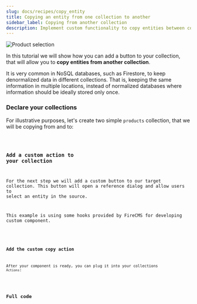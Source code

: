 ```yaml
---
slug: docs/recipes/copy_entity
title: Copying an entity from one collection to another
sidebar_label: Copying from another collection
description: Implement custom functionality to copy entities between collections in Firestore using FireCMS with this practical tutorial. Assuming you're equipped with a Firebase project and FireCMS instance, you'll learn how to introduce a copy button to your collection views, enabling the replication of data across different Firestore locations, a helpful feature in denormalized NoSQL databases. This guide walks you through declaring source and target collections, crafting a custom button component leveraging FireCMS hooks, and integrating it as a custom action within your collection's framework. Complete with code snippets illustrating a simple product collection and the custom button logic, this tutorial equips you to handle common scenarios requiring data duplication, enhancing the data management capabilities of your CMS. Whether you're dealing with products, articles, or user data, mastering entity copying can streamline your workflow and maintain data consistency across your FireCMS application.
---
```


![Product selection](/img/product_selection.webp)

In this tutorial we will show how you can add a button to your collection,
that will allow you to **copy entities from another collection**.

It is very common in NoSQL databases, such as Firestore, to keep denormalized
data in different collections. That is, keeping the same information in multiple
locations, instead of normalized databases where information should be ideally
stored only once.

### Declare your collections

For illustrative purposes, let's create two simple `products` collection,
that we will be copying from and to:




<Code code={MyComponentSource} lang="tsx" />

### Add a custom action to your collection

For the next step we will add a custom button to our target collection.
This button will open a reference dialog and allow users to select an entity in
the source.

This example is using some hooks provided by FireCMS for developing
custom component.



<Code code={CopyButton} lang="tsx" />

### Add the custom copy action

After your component is ready, you can plug it into your collections `Actions`:



<Code code={CopyButtonUse} lang="tsx" />

## Full code



<Code code={FullCode} lang="tsx" />

